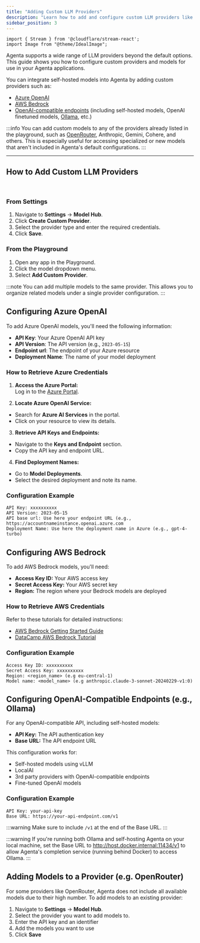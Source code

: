 ```yaml
---
title: "Adding Custom LLM Providers"
description: "Learn how to add and configure custom LLM providers like Azure OpenAI, AWS Bedrock, Ollama, and others to use your own models in Agenta's playground and applications."
sidebar_position: 3
---
```



```mdx-code-block
import { Stream } from '@cloudflare/stream-react';
import Image from "@theme/IdealImage";
```

Agenta supports a wide range of LLM providers beyond the default options. This guide shows you how to configure custom providers and models for use in your Agenta applications.

You can integrate self-hosted models into Agenta by adding custom providers such as:

- [Azure OpenAI](#configuring-azure-openai)
- [AWS Bedrock](#configuring-aws-bedrock)
- [OpenAI-compatible endpoints](#configuring-openai-compatible-endpoints-eg-ollama) (including self-hosted models, OpenAI finetuned models, [Ollama](#configuring-openai-compatible-endpoints-eg-ollama), etc.)


:::info
You can add custom models to any of the providers already listed in the playground, such as [OpenRouter](#adding-models-to-a-provider-eg-openrouter), Anthropic, Gemini, Cohere, and others. This is especially useful for accessing specialized or new models that aren't included in Agenta's default configurations.
:::

---

## How to Add Custom LLM Providers

<Stream controls src="acabccbcc814dc051a54bf2c97ff097c" height="400px" />
<br />

### From Settings

1. Navigate to **Settings** → **Model Hub**.  
2. Click **Create Custom Provider**.  
3. Select the provider type and enter the required credentials.  
4. Click **Save**.  


### From the Playground

1. Open any app in the Playground.  
2. Click the model dropdown menu.  
3. Select **Add Custom Provider**.  

:::note
You can add multiple models to the same provider. This allows you to organize related models under a single provider configuration.
:::


## Configuring Azure OpenAI

To add Azure OpenAI models, you'll need the following information:

- **API Key**: Your Azure OpenAI API key  
- **API Version**: The API version (e.g., `2023-05-15`)  
- **Endpoint url**: The endpoint of your Azure resource  
- **Deployment Name**: The name of your model deployment  

### How to Retrieve Azure Credentials

1. **Access the Azure Portal:**  
  Log in to the [Azure Portal](https://portal.azure.com).  

2. **Locate Azure OpenAI Service:**  
  - Search for **Azure AI Services** in the portal.  
  - Click on your resource to view its details.  

3. **Retrieve API Keys and Endpoints:**  
  - Navigate to the **Keys and Endpoint** section.  
  - Copy the API key and endpoint URL.  

4. **Find Deployment Names:**  
  - Go to **Model Deployments**.  
  - Select the desired deployment and note its name.  

### Configuration Example

```plaintext
API Key: xxxxxxxxxx
API Version: 2023-05-15
API base url: Use here your endpoint URL (e.g., https://accountnameinstance.openai.azure.com
Deployment Name: Use here the deployment name in Azure (e.g., gpt-4-turbo)
```

## Configuring AWS Bedrock

To add AWS Bedrock models, you'll need:

- **Access Key ID:** Your AWS access key
- **Secret Access Key:** Your AWS secret key
- **Region:** The region where your Bedrock models are deployed

### How to Retrieve AWS Credentials

Refer to these tutorials for detailed instructions:
  - [AWS Bedrock Getting Started Guide](https://docs.aws.amazon.com/bedrock/latest/userguide/getting-started.html)
  - [DataCamp AWS Bedrock Tutorial](https://www.datacamp.com/tutorial/aws-bedrock)


### Configuration Example

```plaintext
Access Key ID: xxxxxxxxxx
Secret Access Key: xxxxxxxxxx
Region: <region_name> (e.g eu-central-1)
Model name: <model_name> (e.g anthropic.claude-3-sonnet-20240229-v1:0)
```


## Configuring OpenAI-Compatible Endpoints (e.g., Ollama)

For any OpenAI-compatible API, including self-hosted models:

- **API Key:** The API authentication key
- **Base URL:** The API endpoint URL

This configuration works for:
- Self-hosted models using vLLM
- LocalAI
- 3rd party providers with OpenAI-compatible endpoints
- Fine-tuned OpenAI models

### Configuration Example

```
API Key: your-api-key
Base URL: https://your-api-endpoint.com/v1
```

:::warning
Make sure to include `/v1` at the end of the Base URL.
:::

:::warning
If you're running both Ollama and self-hosting Agenta on your local machine, set the Base URL to http://host.docker.internal:11434/v1 to allow Agenta's completion service (running behind Docker) to access Ollama.
:::

## Adding Models to a Provider (e.g. OpenRouter)

For some providers like OpenRouter, Agenta does not include all available models due to their high number. To add models to an existing provider:

1. Navigate to **Settings** → **Model Hub**.  
2. Select the provider you want to add models to.
3. Enter the API key and an identifier
4. Add the models you want to use 
5. Click **Save**  

